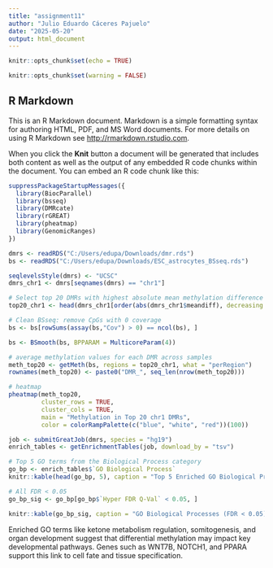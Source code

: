 ---
title: "assignment11"
author: "Julio Eduardo Cáceres Pajuelo"
date: "2025-05-20"
output: html_document
---

```{r setup, include=FALSE}
knitr::opts_chunk$set(echo = TRUE)
```
```{r}
knitr::opts_chunk$set(warning = FALSE)

```

## R Markdown

This is an R Markdown document. Markdown is a simple formatting syntax for authoring HTML, PDF, and MS Word documents. For more details on using R Markdown see <http://rmarkdown.rstudio.com>.

When you click the **Knit** button a document will be generated that includes both content as well as the output of any embedded R code chunks within the document. You can embed an R code chunk like this:


```{r}
suppressPackageStartupMessages({
  library(BiocParallel)
  library(bsseq)
  library(DMRcate)
  library(rGREAT)
  library(pheatmap)
  library(GenomicRanges)
})

dmrs <- readRDS("C:/Users/edupa/Downloads/dmr.rds")
bs <- readRDS("C:/Users/edupa/Downloads/ESC_astrocytes_BSseq.rds")

```

```{r}
seqlevelsStyle(dmrs) <- "UCSC"
dmrs_chr1 <- dmrs[seqnames(dmrs) == "chr1"]

# Select top 20 DMRs with highest absolute mean methylation difference
top20_chr1 <- head(dmrs_chr1[order(abs(dmrs_chr1$meandiff), decreasing = TRUE)], 20)

# Clean BSseq: remove CpGs with 0 coverage
bs <- bs[rowSums(assay(bs,"Cov") > 0) == ncol(bs), ]

bs <- BSmooth(bs, BPPARAM = MulticoreParam(4))

# average methylation values for each DMR across samples
meth_top20 <- getMeth(bs, regions = top20_chr1, what = "perRegion")
rownames(meth_top20) <- paste0("DMR_", seq_len(nrow(meth_top20)))

# heatmap
pheatmap(meth_top20,
         cluster_rows = TRUE,
         cluster_cols = TRUE,
         main = "Methylation in Top 20 chr1 DMRs",
         color = colorRampPalette(c("blue", "white", "red"))(100))

```
```{r}
job <- submitGreatJob(dmrs, species = "hg19")
enrich_tables <- getEnrichmentTables(job, download_by = "tsv")

# Top 5 GO terms from the Biological Process category
go_bp <- enrich_tables$`GO Biological Process`
knitr::kable(head(go_bp, 5), caption = "Top 5 Enriched GO Biological Processes")

```
```{r}
# All FDR < 0.05
go_bp_sig <- go_bp[go_bp$`Hyper FDR Q-Val` < 0.05, ]

knitr::kable(go_bp_sig, caption = "GO Biological Processes (FDR < 0.05)")

```

Enriched GO terms like ketone metabolism regulation, somitogenesis, and organ development suggest that differential methylation may impact key developmental pathways. Genes such as WNT7B, NOTCH1, and PPARA support this link to cell fate and tissue specification.





